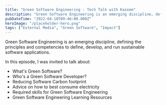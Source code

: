 ```yaml
---
title: "Green Software Engineering - Tech Talk with Kazeem"
description: "Green Software Engineering is an emerging discipline, defining the principles and competencies to define, develop, and run sustainable software applications.  In this episode, I was invited to talk about:   * What's Green Software?  * Who's a Green Software Developer?  * Reducing Software Carbon footprint  * Advice on how to best consume electricity  * Required skills for Green Software Engineering  * Green Software Engineering Learning Resources"
pubDateTime: "2022-04-18T09:46:00.000Z"
heroImage: "/placeholder-hero.png"
tags: ["External Media", "Green Software", "Impact"]
---
```



Green Software Engineering is an emerging discipline, defining the principles and competencies to define, develop, and run sustainable software applications.

In this episode, I was invited to talk about:

- What's Green Software?
- Who's a Green Software Developer?
- Reducing Software Carbon footprint
- Advice on how to best consume electricity
- Required skills for Green Software Engineering
- Green Software Engineering Learning Resources

<YouTube id="ufmm7SiAK6Q" />
